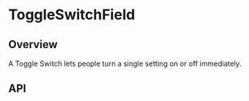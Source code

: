 
<Meta of={ToggleSwitchFieldStories} />

# ToggleSwitchField

<ResourceLinks
  sourceCode="https://github.com/cultureamp/kaizen-design-system/tree/main/packages/components/src/ToggleSwitch/ToggleSwitchField"
  designGuidelines="https://cultureamp.atlassian.net/wiki/spaces/DesignSystem/pages/3075638160/Toggle+Switch"
  className="!mb-8"
/>

<KaioNotification />

<Installation
  installCommand="yarn add @kaizen/components"
  importStatement='import { ToggleSwitchField } from "@kaizen/components"'
/>

## Overview

A Toggle Switch lets people turn a single setting on or off immediately.

<Canvas of={ToggleSwitchFieldStories.Playground} />
<Controls of={ToggleSwitchFieldStories.Playground} />

## API

<DocsStory of={ToggleSwitchFieldStories.Reversed} />
